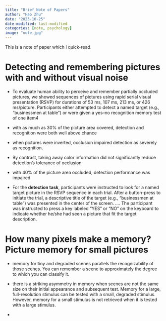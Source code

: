 ```yaml
---
title: "Brief Note of Papers"
author: "Hao Zhu"
date: "2023-10-25"
date-modified: last-modified
categories: [note, psychology]
image: "note.jpg"
---
```


This is a note of paper which I quick-read.

# Detecting and remembering pictures with and without visual noise

-   To evaluate human ability to perceive and remember partially occluded pictures, we showed sequences of pictures using rapid serial visual presentation (RSVP) for durations of 53 ms, 107 ms, 213 ms, or 426 ms/picture. Participants either attempted to detect a named target (e.g., "businessmen at table") or were given a yes--no recognition memory test of one item4

-   with as much as 30% of the picture area covered, detection and recognition were both well above chance

-   when pictures were inverted, occlusion impaired detection as severely as recognition.

-   By contrast, taking away color information did not significantly reduce detection's tolerance of occlusion

-   with 40% of the picture area occluded, detection performance was impaired

-   For the **detection task**, participants were instructed to look for a named target picture in the RSVP sequence in each trial. After a button-press to initiate the trial, a descriptive title of the target (e.g., "businessmen at table") was presented in the center of the screen. .... The participant was instructed to press a key labeled "YES" or "NO" on the keyboard to indicate whether he/she had seen a picture that fit the target description.

# How many pixels make a memory? Picture memory for small pictures 

-   memory for tiny and degraded scenes parallels the recognizability of those scenes. You can remember a scene to approximately the degree to which you can classify it.

-   there is a striking asymmetry in memory when scenes are not the same size on their initial appearance and subsequent test. Memory for a large, full-resolution stimulus can be tested with a small, degraded stimulus. However, memory for a small stimulus is not retrieved when it is tested with a large stimulus.

-   
